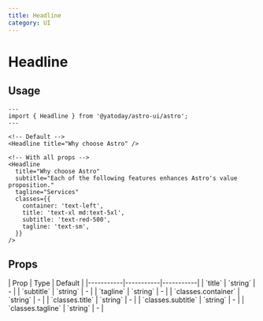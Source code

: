 ```yaml
---
title: Headline
category: UI
---
```



# Headline

<div className="space-y-12">
  <Demo title="Default" class="bg-stripe">
    <Headline
      title="Why choose Astro"
      subtitle="Each of the following features enhances Astro's value proposition."
      tagline="Services"
    />
  </Demo>
</div>

## Usage

```astro
---
import { Headline } from '@yatoday/astro-ui/astro';
---

<!-- Default -->
<Headline title="Why choose Astro" />

<!-- With all props -->
<Headline
  title="Why choose Astro"
  subtitle="Each of the following features enhances Astro's value proposition."
  tagline="Services"
  classes={{
    container: 'text-left',
    title: 'text-xl md:text-5xl',
    subtitle: 'text-red-500',
    tagline: 'text-sm',
  }}
/>
```

## Props

<div className="overflow-x-auto">
  <div className="min-w-xl">
    | Prop      | Type      | Default   |
    |-----------|-----------|-----------|
    | `title` | `string` | - |
    | `subtitle` | `string` | - |
    | `tagline` | `string` | - |
    | `classes.container` | `string` | - |
    | `classes.title` | `string` | - |
    | `classes.subtitle` | `string` | - |
    | `classes.tagline` | `string` | - |
  </div>
</div>
